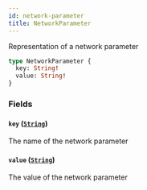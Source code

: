 ```yaml
---
id: network-parameter
title: NetworkParameter
---
```



Representation of a network parameter

```graphql
type NetworkParameter {
  key: String!
  value: String!
}
```


### Fields

#### `key` ([`String`](/docs/mainnet/graphql/scalars/string))

The name of the network parameter


#### `value` ([`String`](/docs/mainnet/graphql/scalars/string))

The value of the network parameter




